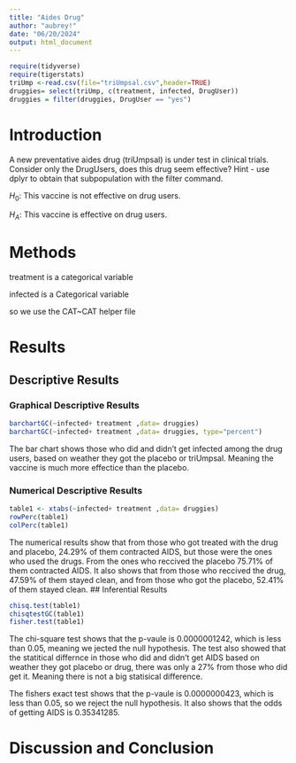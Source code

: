 ```yaml
---
title: "Aides Drug"
author: "aubrey!"
date: "06/20/2024"
output: html_document
---
```


```r
require(tidyverse)
require(tigerstats)
triUmp <-read.csv(file="triUmpsal.csv",header=TRUE)
druggies= select(triUmp, c(treatment, infected, DrugUser))
druggies = filter(druggies, DrugUser == "yes")
```

# Introduction

<!--In this section you explain what you are trying to show.  Where did the data come from?  What is the research or other question you are trying to answer?.  If you skimp in this section expect to be marked down in your grade. Paint a picture of the project a couple of paragraphs is expected!-->

A new  preventative aides drug (triUmpsal) is under test in clinical trials. Consider only the DrugUsers, does this drug seem effective?  Hint - use dplyr to obtain that subpopulation with the filter command.

$H_0$: This vaccine is not effective on drug users.

$H_A$: This vaccine is effective on drug users.

# Methods

<!--Decide on your methods:  use "variable analysis" or other appropriate descriptors.  Make sure to choose at least one graphical method and at least one numerical method. Discuss what data manipulations may be needed for example subsetting or other binning procedures and what sort of graphical displays and inferential tools will be used!-->

treatment is a categorical variable

infected is a Categorical variable

so we use the CAT~CAT helper file

# Results

<!--Divide this section into two sub-sections:  One for your descriptive  results and one for your inferential results.!-->

## Descriptive Results

### Graphical Descriptive Results

<!--Graphical results here.  Make sure to show your code.  Provide appropriate labels for axes, giving units if possible, and provide a good title for the graph, too.  Use the graphical results to describe the patterns if any that exist in the data as focused toward the research question. Bottom line is to explain the features of the graph that are relevant to conforming or departing to what is expected by your null hypothesis !--> 

```r
barchartGC(~infected+ treatment ,data= druggies)
barchartGC(~infected+ treatment ,data= druggies, type="percent")

```
The bar chart shows those who did and didn't get infected among the drug users, based on weather they got the placebo or triUmpsal. Meaning the vaccine is much more effectice than the placebo.


### Numerical Descriptive Results

<!--Numerical results go here. Use the numerical results to describe the patterns if any that exist in the data as focused toward the research question!-->
```r
table1 <- xtabs(~infected+ treatment ,data= druggies)
rowPerc(table1)
colPerc(table1)
```

The numerical results show that from those who got treated with the drug and placebo, 24.29% of them contracted AIDS, but those were the ones who used the drugs. From the ones who reccived the placebo 75.71% of them contracted AIDS. It also shows that from those who reccived the drug, 47.59% of them stayed clean, and from those who got the placebo, 52.41% of them stayed clean. 
## Inferential Results

<!--State hypothesis clearly.  Make sure your discussion of the inferential test covers all the aspects that the test output produces, such as test statistic, p-value etc.  Make a decision about the null hypothesis, explain the assumptions on which the selected test/procedure was based, and why the chosen procedure satisfys the assumptions and is appropriate to answer the research question!-->

```r
chisq.test(table1)
chisqtestGC(table1)
fisher.test(table1)
```

The chi-square test shows that the p-vaule is 0.0000001242, which is less than 0.05, meaning we jected the null hypothesis. The test also showed that the statitical differnce in those who did and didn't get AIDS based on weather they got placebo or drug, there was only a 27% from those who did get it. Meaning there is not a big statisical difference. 

The fishers exact test shows that the p-vaule is 0.0000000423, which is less than 0.05, so we reject the null hypothesis. It also shows that the odds of getting AIDS is 0.35341285.



# Discussion and Conclusion

<!--Discussion and conclusion here.  If you found a relationship be sure to consider whether the relationship occurs because one of the variavbles causes the other, or whether they perhasps are related for some other reason.  Watch the chapter 6 videos from the GeorgeTown videos collection.!-->
